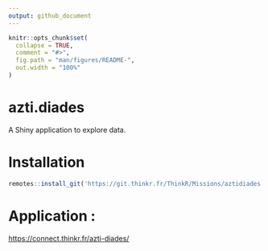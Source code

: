 ```yaml
---
output: github_document
---
```


<!-- README.md is generated from README.Rmd. Please edit that file -->

```r
knitr::opts_chunk$set(
  collapse = TRUE,
  comment = "#>",
  fig.path = "man/figures/README-",
  out.width = "100%"
)
```

# azti.diades

A Shiny application to explore data.

# Installation

```r
remotes::install_git('https://git.thinkr.fr/ThinkR/Missions/aztidiades')
```


# Application :

<https://connect.thinkr.fr/azti-diades/>
